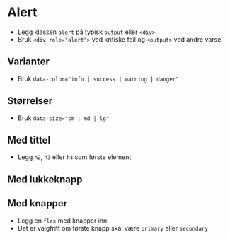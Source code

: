 
<Meta of={stories} />

# Alert

- Legg klassen `alert` på typisk `output` eller `<div>`
- Bruk `<div role="alert">` ved kritiske feil og `<output>` ved andre varsel

<Canvas of={stories.Default} />

## Varianter
- Bruk `data-color="info | success | warning | danger"`
<Canvas of={stories.Variants} />

## Størrelser
- Bruk `data-size="sm | md | lg"`
<Canvas of={stories.Sizes} />

## Med tittel
- Legg `h2`, `h3` eller `h4` som første element
<Canvas of={stories.WithTitle} />

## Med lukkeknapp
<Canvas of={stories.WithClose} />

## Med knapper
- Legg en `flex` med knapper inni
- Det er valgfritt om første knapp skal være `primary` eller `secondary`
<Canvas of={stories.WithButtons} />